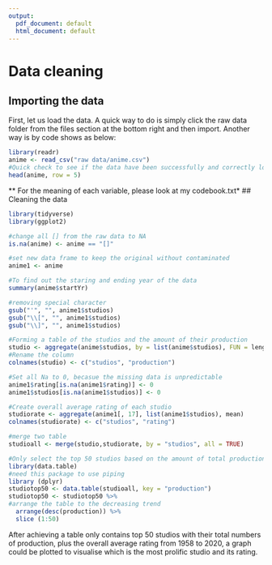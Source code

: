 ```yaml
---
output:
  pdf_document: default
  html_document: default
---
```

# Data cleaning

## Importing the data

First, let us load the data. A quick way to do is simply click the raw data folder from the files section at the bottom right 
and then import.
Another way is by code shows as below: 
```r
library(readr)
anime <- read_csv("raw data/anime.csv")
#Quick check to see if the data have been successfully and correctly loaded. 
head(anime, row = 5)
```
\** For the meaning of each variable, please look at my codebook.txt*
## Cleaning the data

```r
library(tidyverse)
library(ggplot2)

#change all [] from the raw data to NA
is.na(anime) <- anime == "[]"

#set new data frame to keep the original without contaminated
anime1 <- anime

#To find out the staring and ending year of the data
summary(anime$startYr)

#removing special character
gsub("'", "", anime1$studios)
gsub("\\[", "", anime1$studios)
gsub("\\]", "", anime1$studios)

#Forming a table of the studios and the amount of their production
studio <- aggregate(anime$studios, by = list(anime$studios), FUN = length)
#Rename the column
colnames(studio) <- c("studios", "production")

#Set all Na to 0, becasue the missing data is unpredictable
anime1$rating[is.na(anime1$rating)] <- 0
anime1$studios[is.na(anime1$studios)] <- 0

#Create overall average rating of each studio
studiorate <- aggregate(anime1[, 17], list(anime1$studios), mean)
colnames(studiorate) <- c("studios", "rating")

#merge two table 
studioall <- merge(studio,studiorate, by = "studios", all = TRUE)

#Only select the top 50 studios based on the amount of total production
library(data.table)
#need this package to use piping
library (dplyr)
studiotop50 <- data.table(studioall, key = "production")
studiotop50 <- studiotop50 %>% 
#arrange the table to the decreasing trend
  arrange(desc(production)) %>% 
  slice (1:50)

```

After achieving a table only contains top 50 studios with their total numbers of production, plus the overall average rating from 1958 to 2020, a graph could be plotted to visualise which is the most prolific studio and its rating.
























